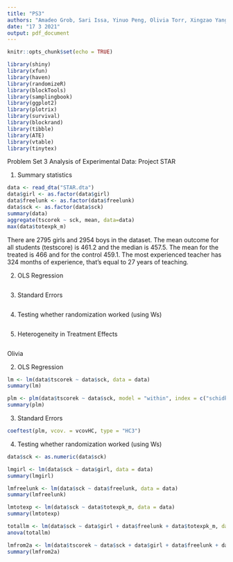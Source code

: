 ---
title: "PS3"
authors: "Amadeo Grob, Sari Issa, Yinuo Peng, Olivia Torr, Xingzao Yang"
date: "17 3 2021"
output: pdf_document
---

```{r setup, include=FALSE}
knitr::opts_chunk$set(echo = TRUE)

library(shiny)
library(xfun)
library(haven)
library(randomizeR)
library(blockTools)
library(samplingbook)
library(ggplot2)
library(plotrix)
library(survival)
library(blockrand)
library(tibble)
library(ATE)
library(vtable)
library(tinytex)
```

Problem Set 3 Analysis of Experimental Data: Project STAR

1) Summary statistics
```{r}
data <- read_dta("STAR.dta")
data$girl <- as.factor(data$girl)
data$freelunk <- as.factor(data$freelunk)
data$sck <- as.factor(data$sck)
summary(data)
aggregate(tscorek ~ sck, mean, data=data)
max(data$totexpk_m)
```
There are 2795 girls and 2954 boys in the dataset.
The mean outcome for all students (testscore) is 461.2 and the median is 457.5.
The mean for the treated is 466 and for the control 459.1.
The most experienced teacher has 324 months of experience, that's equal to 27 years of teaching.


2) OLS Regression
```{r}

```

3) Standard Errors
```{r}

```

4) Testing whether randomization worked (using Ws)
```{r}

```

5) Heterogeneity in Treatment Effects
```{r}

```




############################################################# Olivia #########################################################

2) OLS Regression
```{r}

lm <- lm(data$tscorek ~ data$sck, data = data)
summary(lm)

plm <- plm(data$tscorek ~ data$sck, model = "within", index = c("schidkn"), data = data)
summary(plm)

```

3) Standard Errors
```{r}

coeftest(plm, vcov. = vcovHC, type = "HC3")

```

4) Testing whether randomization worked (using Ws)
```{r}

data$sck <- as.numeric(data$sck)

lmgirl <- lm(data$sck ~ data$girl, data = data)
summary(lmgirl)

lmfreelunk <- lm(data$sck ~ data$freelunk, data = data)
summary(lmfreelunk)

lmtotexp <- lm(data$sck ~ data$totexpk_m, data = data)
summary(lmtotexp)

totallm <- lm(data$sck ~ data$girl + data$freelunk + data$totexpk_m, data = data)
anova(totallm)

lmfrom2a <- lm(data$tscorek ~ data$sck + data$girl + data$freelunk + data$totexpk_m, data = data)
summary(lmfrom2a)

```
##################################################
